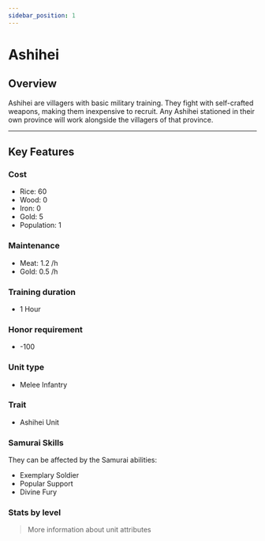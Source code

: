 ```yaml
---
sidebar_position: 1
---
```



# Ashihei

## Overview

Ashihei are villagers with basic military training. They fight with self-crafted weapons, making them inexpensive to recruit. Any Ashihei stationed in their own province will work alongside the villagers of that province.

---

## Key Features

### Cost
- Rice: 60
- Wood: 0
- Iron: 0
- Gold: 5
- Population: 1

### Maintenance
- Meat: 1.2 /h
- Gold: 0.5 /h

### Training duration
- 1 Hour

### Honor requirement
- -100

### Unit type
- <Link to="../#melee-infantry">Melee Infantry</Link>


### Trait
- <Link to="../#ashihei-units">Ashihei Unit</Link>

### Samurai Skills  
They can be affected by the Samurai abilities:  
- <Link to="../../samurais/charisma-skills#exemplary-soldier">Exemplary Soldier</Link>  
- <Link to="../../samurais/charisma-skills#popular-support">Popular Support</Link>  
- <Link to="../../samurais/charisma-skills#divine-fury">Divine Fury</Link>

### Stats by level

<UnitStatsTable unitName="Ashihei" />

> <Link to="../#attributes">More information about unit attributes</Link>
